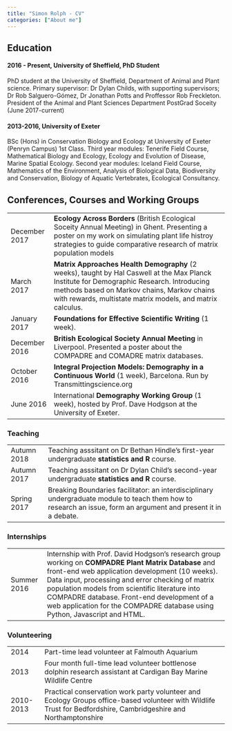 ```yaml
---
title: "Simon Rolph - CV"
categories: ["About me"]
---
```


## Education

#### 2016 - Present, University of Sheffield, PhD Student
PhD student at the University of Sheffield, Department of Animal and Plant science. Primary supervisor: Dr Dylan Childs, with supporting supervisors; Dr Rob Salguero-Gómez, Dr Jonathan Potts and Proffessor Rob Freckleton. President of the Animal and Plant Sciences Department PostGrad Soceity (June 2017-current)

#### 2013-2016, University of Exeter
BSc (Hons) in Conservation Biology and Ecology at University of Exeter (Penryn Campus) 1st Class. Third year modules: Tenerife Field Course, Mathematical Biology and Ecology, Ecology and Evolution of Disease, Marine Spatial Ecology. Second year modules: Iceland Field Course, Mathematics of the Environment, Analysis of Biological Data, Biodiversity and Conservation, Biology of Aquatic Vertebrates, Ecological Consultancy.

## Conferences, Courses and Working Groups

<table class="table">
<tbody>
<tr>
<td>
December 2017
</td>
<td>
**Ecology Across Borders** (British Ecological Soceity Annual Meeting) in Ghent. Presenting a poster on my work on simulating plant life histroy strategies to guide comparative research of matrix population models
</td>
</tr>

<tr>
<td>
March 2017
</td>
<td>
**Matrix Approaches Health Demography** (2 weeks), taught by Hal Caswell at the Max Planck Institute for Demographic Research. Introducing methods based on Markov chains, Markov chains with rewards, multistate matrix models, and matrix calculus.
</td>
</tr>

<tr>
<td>
January 2017
</td>
<td>
**Foundations for Effective Scientific Writing** (1 week).
</td>
</tr>

<tr>
<td>
December 2016
</td>
<td>
**British Ecological Society Annual Meeting** in Liverpool. Presented a poster about the COMPADRE and COMADRE matrix databases.
</td>
</tr>

<tr>
<td>
October 2016
</td>
<td>
**Integral Projection Models: Demography in a Continuous World** (1 week), Barcelona. Run by Transmittingscience.org
</td>
</tr>

<tr>
<td>
June 2016
</td>
<td>
International **Demography Working Group** (1 week), hosted by Prof. Dave Hodgson at the University of Exeter.
</td>
</tr>

</tbody>
</table>


### Teaching

<table class="table">
<tbody>
<tr>
<td>
Autumn 2018
</td>
<td>
Teaching asssitant on Dr Bethan Hindle's first-year undergraduate **statistics and R** course.
</td>
</tr>

<tr>
<td>
Autumn 2017
</td>
<td>
Teaching asssitant on Dr Dylan Child's second-year undergraduate **statistics and R** course.
</td>
</tr>

<tr>
<td>
Spring 2017
</td>
<td>
Breaking Boundaries facilitator: an interdisciplinary undergraduate module to teach them how to research an issue, form an argument and present it in a debate.
</td>
</tr>

</tbody>
</table>


### Internships

<table class="table">
<tbody>

<tr>
<td>
Summer 2016
</td>
<td>
Internship with Prof. David Hodgson’s research group working on **COMPADRE Plant Matrix Database** and front-end web application development (10 weeks). Data input, processing and error checking of matrix population models from scientific literature into COMPADRE database. Front-end development of a web application for the COMPADRE database using Python, Javascript and HTML.
</td>
</tr>

</tbody>
</table>




### Volunteering

<table class="table">
<tbody>
<tr>
<td>
2014
</td>
<td>
Part-time lead volunteer at Falmouth Aquarium
</td>
</tr>

<tr>
<td>
2013
</td>
<td>
Four month full-time lead volunteer bottlenose dolphin research assistant at Cardigan Bay Marine Wildlife Centre
</td>
</tr>

<tr>
<td>
2010-2013
</td>
<td>
Practical conservation work party volunteer and Ecology Groups office-based volunteer with Wildlife Trust for Bedfordshire, Cambridgeshire and Northamptonshire
</td>
</tr>

</tbody>
</table>


